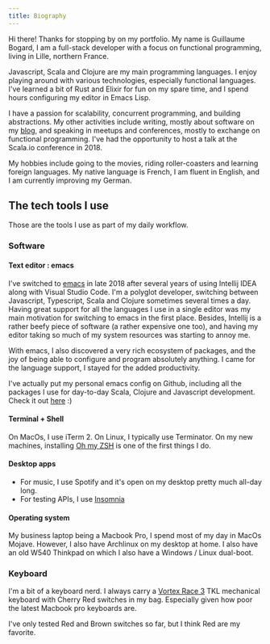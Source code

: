 ```yaml
---
title: Biography
---
```


Hi there! Thanks for stopping by on my portfolio. 
My name is Guillaume Bogard, I am  a full-stack developer with a focus
on functional programming, living in Lille, northern France.

Javascript, Scala and Clojure are my main programming languages. I enjoy playing around with
various technologies, especially functional languages. I've learned a bit of Rust and Elixir
for fun on my spare time, and I spend hours configuring my editor in Emacs Lisp.

I have a passion for scalability, concurrent programming, and building abstractions.
My other activities include writing, mostly about software on my [blog](/blog), and
speaking in meetups and conferences, mostly to exchange on functional programming.
I've had the opportunity to host a talk at the Scala.io conference in 2018.

My hobbies include going to the movies, riding roller-coasters and learning foreign languages.
My native language is French,  I am fluent in English, and I am currently improving my German.

## The tech tools I use

Those are the tools I use as part of my daily workflow.

### Software

#### Text editor : emacs

I've switched to [emacs](https://www.gnu.org/software/emacs/) in late 2018 after several years of using
Intellij IDEA along with Visual Studio Code. I'm a polyglot developer, switching between Javascript, Typescript,
Scala and Clojure sometimes several times a day. Having great support for all the languages I use in a single editor
was my main motivation for switching to emacs in the first place. Besides, Intellij is a rather beefy piece of software
(a rather expensive one too), and having my editor taking so much of my system resources was starting to annoy me.

With emacs, I also discovered a very rich ecosystem of packages, and the joy of being able to configure and program
absolutely anything. I came for the language support, I stayed for the added productivity.

I've actually put my personal emacs config on Github, including all the packages I use for day-to-day Scala, Clojure
and Javascript development. Check it out [here](https://github.com/gbogard/emacs.d) :)

#### Terminal + Shell

On MacOs, I use iTerm 2. On Linux, I typically use Terminator. On my new machines, installing
[Oh my ZSH](https://ohmyz.sh/) is one of the first things I do.

#### Desktop apps 

* For music, I use Spotify and it's open on my desktop pretty much all-day long.
* For testing APIs, I use [Insomnia](https://insomnia.rest/)

#### Operating system

My business laptop being a Macbook Pro, I spend most of my day in MacOs Mojave. However, I also have Archlinux
on my desktop at home. I also have an old W540 Thinkpad on which I also have a Windows / Linux dual-boot. 

### Keyboard

I'm a bit of a keyboard nerd. I always carry a [Vortex Race 3](https://www.youtube.com/watch?v=i_kVAxA7-SU&t=82s)
TKL mechanical keyboard with Cherry Red switches in my bag. Especially given how poor the latest Macbook pro
keyboards are.

I've only tested Red and Brown switches so far, but I think Red are my favorite.
